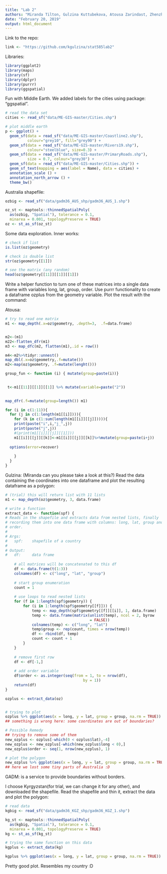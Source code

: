 ```yaml
---
title: "Lab 2"
authors: "Miranda Tilton, Gulzina Kuttubekova, Atousa Zarindast, Zhenzhen Chen"
date: "February 20, 2019"
output: html_document
---
```


Link to the repo:
```r
link <- "https://github.com/kgulzina/stat585lab2"
```



Libraries:
```r
library(ggplot2)
library(maps)
library(sf)
library(dplyr)
library(purrr)
library(ggspatial)
```



Fun with Middle Earth. We added labels for the cities using package: "ggspatial".
```r
# read the data set
cities <- read_sf("data/ME-GIS-master/Cities.shp")

# plot middle earth
p <- ggplot() +
  geom_sf(data = read_sf("data/ME-GIS-master/Coastline2.shp"), 
          colour="grey10", fill="grey90") +
  geom_sf(data = read_sf("data/ME-GIS-master/Rivers19.shp"), 
          colour="steelblue", size=0.3) +
  geom_sf(data = read_sf("data/ME-GIS-master/PrimaryRoads.shp"), 
          size = 0.7, colour="grey30") +
  geom_sf(data = read_sf("data/ME-GIS-master/Cities.shp")) +
  geom_sf_text(mapping = aes(label = Name), data = cities) + 
  annotation_scale () + 
  annotation_north_arrow () +
  theme_bw()
```



Australia shapefile:
```r
ozbig <- read_sf("data/gadm36_AUS_shp/gadm36_AUS_1.shp")

oz_st <- maptools::thinnedSpatialPoly(
  as(ozbig, "Spatial"), tolerance = 0.1, 
  minarea = 0.001, topologyPreserve = TRUE)
oz <- st_as_sf(oz_st)
```

Some data exploration. Inner works: 
```r
# check if list
is.list(oz$geometry)

# check is double list
str(oz$geometry[[1]])

# see the matrix (any random)
head(oz$geometry[[11]][[1]][[1]])
```



Write a helper function to turn one of these matrices into a single data frame with variables long, lat, group, order. Use purrr functionality to create a dataframe ozplus from the geometry variable. Plot the result with the command:

Atousa:
```r
# try to read one matrix
m1 <- map_depth(.x=oz$geometry, .depth=3,  .f=data.frame)


m2<-(m1)
m22<-flatten_dfr(m1)
m3 <- map_dfc(m2, flatten(m1),.id = row())

m4<-m2%>%tidyr::unnest()
map_dbl(.x=oz$geometry,.f=mutate())
m2<-map(oz$geometry, .f=mutate(lenght()))

group_fun <- function (i) { mutate(group=paste(i))}
  

 t<-m1[[11]][[1]][[1]] %>% mutate(variable=paste("2"))
 

map_dfr(.f=mutate(group=length()) m1)

for (i in c(1:11)){
  for (j in c(1:length(m1[[i]]))){ 
    for (k in c(1:sum(length(m1[[i]][[j]])))){
    print(paste("i",i,"j_",j))
    print(paste("j",j))
    #(print(m1[[i]][[j]][[1]]))
    m1[[i]][[j]][[k]]<-m1[[i]][[j]][[k]]%>%mutate(group=paste(i+j))
 
  options(error=recover) 
      
    }
  }
}
``` 






Gulzina: (Miranda can you please take a look at this?)
Read the data containing the coordinates into one dataframe and plot the resulting dataframe as a polygon:
```r
# (trial) this will return list with 11 lists
m1 <- map_depth(oz$geometry, 3, data.frame)

# write a function
extract_data <- function(spf) {
# Reads in the shapefile and extracts data from nested lists, finally
# recording them into one data frame with columns: long, lat, group and
# order.
#
# Args:
#   spf:    shapefile of a country
#
# Output:
#   df:     data frame
    
    # all matrices will be concatenated to this df
    df <- data.frame(t(1:3))
    colnames(df) <- c("long", "lat", "group")
    
    # start group enumeration
    count = 1
    
    # use loops to read nested lists
    for (f in 1:length(spf$geometry)) {
        for (i in 1:length(spf$geometry[[f]])) {
            temp <- map_depth(spf$geometry[[f]][[i]], 1, data.frame)
            temp <- data.frame(matrix(unlist(temp), ncol = 2, byrow
                                      = FALSE))
            colnames(temp) <- c("long", "lat")
            temp$group <- rep(count, times = nrow(temp))
            df <- rbind(df, temp)
            count <- count + 1
        }
    }
    
    # remove first row
    df <- df[-1,]
    
    # add order variable
    df$order <- as.integer(seq(from = 1, to = nrow(df), 
                                   by = 1))
    return(df)
}

ozplus <- extract_data(oz)


# trying to plot
ozplus %>% ggplot(aes(x = long, y = lat, group = group, na.rm = TRUE)) + geom_polygon(colour = "black", fill = "grey50")
## something is wrong here: some coordinates are out of boundaries?

# Possible Remedy
## trying to remove some of them
new_ozplus <- ozplus[-which(0 < ozplus$lat),-4]
new_ozplus <- new_ozplus[-which(new_ozplus$long < 0),]
new_ozplus$order <- seq(1, nrow(new_ozplus), 1)

# plot the polygon
new_ozplus %>% ggplot(aes(x = long, y = lat, group = group, na.rm = TRUE)) + geom_polygon(colour = "black", fill = "grey50")
## here we lost some tiny parts of Australia :D
```




GADM: is a service to provide boundaries without borders.

I choose Kyrgyzstan(for trial, we can change it for any other), and downloaded the shapefile. Read the shapefile and thin it, extract the data and plot the polygon:
```r
# read data
kgbig <- read_sf("data/gadm36_KGZ_shp/gadm36_KGZ_1.shp")

kg_st <- maptools::thinnedSpatialPoly(
  as(kgbig, "Spatial"), tolerance = 0.1, 
  minarea = 0.001, topologyPreserve = TRUE)
kg <- st_as_sf(kg_st)

# trying the same function on this data
kgplus <- extract_data(kg)

kgplus %>% ggplot(aes(x = long, y = lat, group = group, na.rm = TRUE)) + geom_polygon(colour = "black", fill = "grey50")
```

Pretty good plot. Resembles my country :D


























